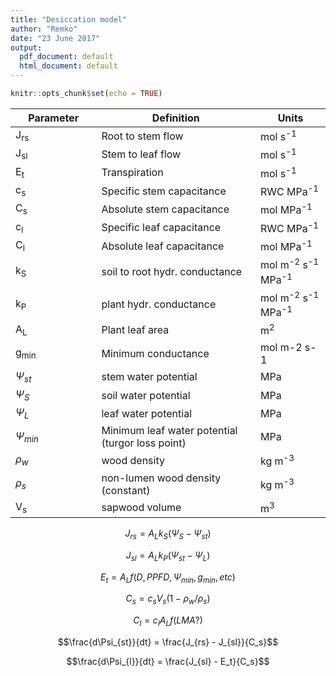 ```yaml
---
title: "Desiccation model"
author: "Remko"
date: "23 June 2017"
output:
  pdf_document: default
  html_document: default
---
```


```r
knitr::opts_chunk$set(echo = TRUE)
```

| Parameter |  Definition         | Units     |
|-----------|-------------------- | --------- |
| J~rs~     | Root to stem flow   | mol s^-1^   |
| J~sl~     | Stem to leaf flow   | mol s^-1^   |
| E~t~      | Transpiration       | mol s^-1^   |
| c~s~      | Specific stem capacitance | RWC MPa^-1^ |
| C~s~      | Absolute stem capacitance | mol MPa^-1^ |
| c~l~      | Specific leaf capacitance | RWC MPa^-1^ |
| C~l~      | Absolute leaf capacitance | mol MPa^-1^ |
| k~S~      | soil to root hydr. conductance  | mol m^-2^ s^-1^ MPa^-1^ |
| k~P~      | plant hydr. conductance | mol m^-2^ s^-1^ MPa^-1^ |
| A~L~      | Plant leaf area | m^2^ |
| g~min~    | Minimum conductance | mol m-2 s-1
|  $\Psi_{st}$ | stem water potential | MPa |
|  $\Psi_{S}$ | soil water potential | MPa |
|  $\Psi_{L}$ | leaf water potential | MPa |
| $\Psi_{min}$ | Minimum leaf water potential (turgor loss point) | MPa |
| $\rho_w$   | wood density | kg m^-3^ |
| $\rho_s$   | non-lumen wood density (constant) | kg m^-3^ |
| V~s~       | sapwood volume | m^3^ |


$$J_{rs} = A_L k_S (\Psi_S - \Psi_{st})$$

$$J_{sl} = A_L k_P (\Psi_{st} - \Psi_L)$$

$$E_t = A_L f(D,PPFD, \Psi_{min}, g_{min}, etc)$$

$$C_s = c_s V_s (1 - \rho_w/\rho_s)$$ 

$$C_l = c_l A_L f(LMA?)$$ 

$$\frac{d\Psi_{st}}{dt} = \frac{J_{rs} - J_{sl}}{C_s}$$

$$\frac{d\Psi_{l}}{dt} = \frac{J_{sl} - E_t}{C_s}$$




